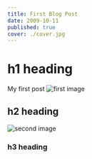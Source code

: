 ```yaml
---
title: First Blog Post
date: 2009-10-11
published: true
cover: ./cover.jpg
---
```


# h1 heading

My first post ![first image](/image-1.jpg)

## h2 heading

![second image](/image-2.jpg)

### h3 heading
